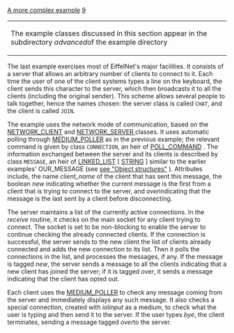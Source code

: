 [[Property:title|A more complex example]]
[[Property:weight|9]]
{| border="1" 
|- 
| The example classes discussed in this section appear in the subdirectory ''advanced ''of the example directory 
|}

The last example exercises most of EiffelNet's major facilities. It consists of a server that allows an arbitrary number of clients to connect to it. Each time the user of one of the client systems types a line on the keyboard, the client sends this character to the server, which then broadcasts it to all the clients (including the original sender). This scheme allows several people to talk together, hence the names chosen: the server class is called <code> CHAT </code>, and the client is called <code> JOIN </code>. 

The example uses the network mode of communication, based on the [[ref:libraries/net/reference/network_client_chart|NETWORK_CLIENT]]  and [[ref:libraries/net/reference/network_server_chart|NETWORK_SERVER ]] classes. It uses automatic polling through [[ref:libraries/net/reference/medium_poller_chart|MEDIUM_POLLER]]  as in the previous example; the relevant command is given by class <code> CONNECTION </code>, an heir of [[ref:libraries/net/reference/poll_command_chart|POLL_COMMAND]] . The information exchanged between the server and its clients is described by class <code> MESSAGE </code>, an heir of [[ref:libraries/base/reference/linked_list_chart|LINKED_LIST]]  [ [[ref:libraries/base/reference/string_8_chart|STRING]] ] similar to the earlier examples' OUR_MESSAGE  (see [[Working at predefined level|see "Object structures"]] ). Attributes include, the name ''client_name'' of the client that has sent this message, the boolean ''new'' indicating whether the current message is the first from a client that is trying to connect to the server, and ''over ''indicating that the message is the last sent by a client before disconnecting. 

The server maintains a list of the currently active connections. In the ''receive'' routine, it checks on the main socket for any client trying to connect. The socket is set to be non-blocking to enable the server to continue checking the already connected clients. If the connection is successful, the server sends to the new client the list of clients already connected and adds the new connection to its list. Then it polls the connections in the list, and processes the messages, if any. If the message is tagged ''new'', the server sends a message to all the clients indicating that a new client has joined the server; if it is tagged ''over'', it sends a message indicating that the client has opted out. 

Each client uses the [[ref:libraries/net/reference/medium_poller_chart|MEDIUM_POLLER]]  to check any message coming from the server and immediately displays any such message. It also checks a special connection, created with ''io''l''input'' as a medium, to check what the user is typing and then send it to the server. If the user types ''bye'', the client terminates, sending a message tagged ''over ''to the server. 




